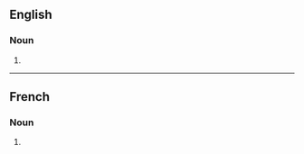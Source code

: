 ==English==

===Noun===
{{head|en|noun form}}

# {{plural of|en|dissimulation}}

----

==French==

===Noun===
{{head|fr|noun plural form|g=f}}

# {{plural of|fr|dissimulation}}